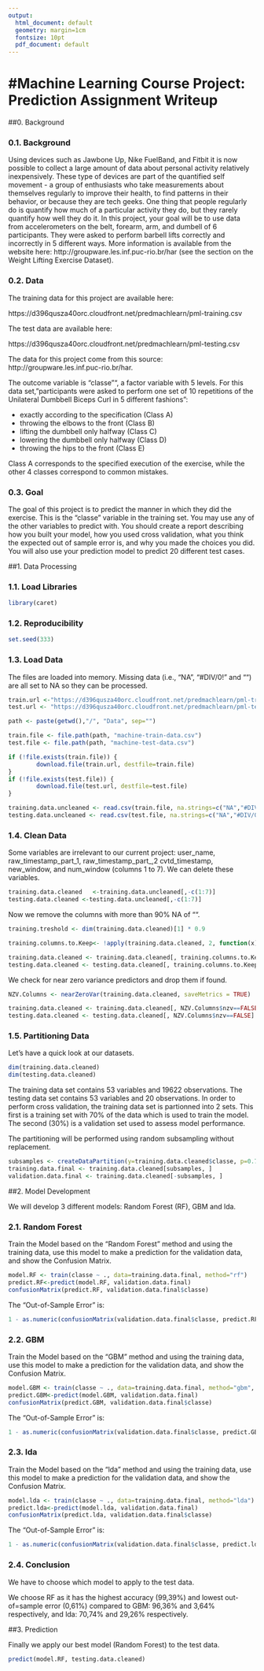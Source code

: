 ---
output:
  html_document: default
  geometry: margin=1cm
  fontsize: 10pt
  pdf_document: default
---
#Machine Learning Course Project: Prediction Assignment Writeup
===============================================================
    
##0. Background

###     0.1. Background

Using devices such as Jawbone Up, Nike FuelBand, and Fitbit it is now possible to collect a large amount of data about personal activity relatively inexpensively. These type of devices are part of the quantified self movement - a group of enthusiasts who take measurements about themselves regularly to improve their health, to find patterns in their behavior, or because they are tech geeks. One thing that people regularly do is quantify how much of a particular activity they do, but they rarely quantify how well they do it. In this project, your goal will be to use data from accelerometers on the belt, forearm, arm, and dumbell of 6 participants. They were asked to perform barbell lifts correctly and incorrectly in 5 different ways. More information is available from the website here: http://groupware.les.inf.puc-rio.br/har (see the section on the Weight Lifting Exercise Dataset).


###     0.2. Data

The training data for this project are available here:

https://d396qusza40orc.cloudfront.net/predmachlearn/pml-training.csv

The test data are available here:

https://d396qusza40orc.cloudfront.net/predmachlearn/pml-testing.csv

The data for this project come from this source: http://groupware.les.inf.puc-rio.br/har. 

The outcome variable is "classe"", a factor variable with 5 levels. For this data set, "participants were asked to perform one set of 10 repetitions of the Unilateral Dumbbell Biceps Curl in 5 different fashions":

- exactly according to the specification (Class A)
- throwing the elbows to the front (Class B)
- lifting the dumbbell only halfway (Class C)
- lowering the dumbbell only halfway (Class D)
- throwing the hips to the front (Class E)

Class A corresponds to the specified execution of the exercise, while the other 4 classes correspond to common mistakes.



###     0.3. Goal

The goal of this project is to predict the manner in which they did the exercise. This is the "classe" variable in the training set. You may use any of the other variables to predict with. You should create a report describing how you built your model, how you used cross validation, what you think the expected out of sample error is, and why you made the choices you did. You will also use your prediction model to predict 20 different test cases. 



##1. Data Processing

###     1.1. Load Libraries

```{r}
library(caret)
```



###     1.2. Reproducibility

```{r setoptions, echo=TRUE, results="asis"}
set.seed(333)
```



###     1.3. Load Data

The files are loaded into memory. Missing data (i.e., "NA", "#DIV/0!" and "") are all set to NA so they can be processed.

```{r}
train.url <-"https://d396qusza40orc.cloudfront.net/predmachlearn/pml-training.csv"
test.url <- "https://d396qusza40orc.cloudfront.net/predmachlearn/pml-testing.csv"

path <- paste(getwd(),"/", "Data", sep="")

train.file <- file.path(path, "machine-train-data.csv")
test.file <- file.path(path, "machine-test-data.csv")

if (!file.exists(train.file)) {
        download.file(train.url, destfile=train.file)
}
if (!file.exists(test.file)) {
        download.file(test.url, destfile=test.file)
}

training.data.uncleaned <- read.csv(train.file, na.strings=c("NA","#DIV/0!",""))
testing.data.uncleaned <- read.csv(test.file, na.strings=c("NA","#DIV/0!",""))
```



###     1.4. Clean Data

Some variables are irrelevant to our current project: user_name, raw_timestamp_part_1, raw_timestamp_part_,2 cvtd_timestamp, new_window, and  num_window (columns 1 to 7). We can delete these variables.

```{r}
training.data.cleaned   <-training.data.uncleaned[,-c(1:7)]
testing.data.cleaned <-testing.data.uncleaned[,-c(1:7)]
```



Now we remove the columns with more than 90% NA of "".

```{r}
training.treshold <- dim(training.data.cleaned)[1] * 0.9

training.columns.to.Keep<- !apply(training.data.cleaned, 2, function(x) sum(is.na(x)) > training.treshold  || sum(x=="") > training.treshold)

training.data.cleaned <- training.data.cleaned[, training.columns.to.Keep]
testing.data.cleaned <- testing.data.cleaned[, training.columns.to.Keep]
```



We check for near zero variance predictors and drop them if found.

```{r}
NZV.Columns <- nearZeroVar(training.data.cleaned, saveMetrics = TRUE)

training.data.cleaned <- training.data.cleaned[, NZV.Columns$nzv==FALSE]
testing.data.cleaned <- testing.data.cleaned[, NZV.Columns$nzv==FALSE]
```



###     1.5. Partitioning Data

Let's have a quick look at our datasets.

```{r}
dim(training.data.cleaned)
dim(testing.data.cleaned)
```

The training data set contains 53 variables and 19622 observations.
The testing data set contains 53 variables and 20 observations.
In order to perform cross validation, the training data set is partionned into 2 sets. This first is a training set with 70% of the data which is used to train the model. The second (30%) is a validation set used to assess model performance.

The partitioning will be performed using random subsampling without replacement.

```{r}
subsamples <- createDataPartition(y=training.data.cleaned$classe, p=0.70, list=FALSE)
training.data.final <- training.data.cleaned[subsamples, ] 
validation.data.final <- training.data.cleaned[-subsamples, ]
```


##2. Model Development

We will develop 3 different models: Random Forest (RF), GBM and lda.

###     2.1. Random Forest

Train the Model based on the "Random Forest" method and using the training data, use this model to make a prediction for the validation data, and show the Confusion Matrix.

```{r}
model.RF <- train(classe ~ ., data=training.data.final, method="rf")
predict.RF<-predict(model.RF, validation.data.final)
confusionMatrix(predict.RF, validation.data.final$classe)
```

The "Out-of-Sample Error" is:
```{r}
1 - as.numeric(confusionMatrix(validation.data.final$classe, predict.RF)$overall[1])
```



###     2.2. GBM

Train the Model based on the "GBM" method and using the training data, use this model to make a prediction for the validation data, and show the Confusion Matrix.

```{r}
model.GBM <- train(classe ~ ., data=training.data.final, method="gbm", verbose = FALSE)
predict.GBM<-predict(model.GBM, validation.data.final)
confusionMatrix(predict.GBM, validation.data.final$classe)
```

The "Out-of-Sample Error" is:
```{r}
1 - as.numeric(confusionMatrix(validation.data.final$classe, predict.GBM)$overall[1])
```



###     2.3. lda

Train the Model based on the "lda" method and using the training data, use this model to make a prediction for the validation data, and show the Confusion Matrix.

```{r}
model.lda <- train(classe ~ ., data=training.data.final, method="lda")
predict.lda<-predict(model.lda, validation.data.final)
confusionMatrix(predict.lda, validation.data.final$classe)
```

The "Out-of-Sample Error" is:
```{r}
1 - as.numeric(confusionMatrix(validation.data.final$classe, predict.lda)$overall[1])
```



###     2.4. Conclusion

We have to choose which model to apply to the test data.

We choose RF as it has the highest accuracy (99,39%) and lowest out-of=sample error (0,61%) compared to GBM: 96,36% and 3,64% respectively, and lda: 70,74% and 29,26% respectively.



##3. Prediction
 
 Finally we apply our best model (Random Forest) to the test data.

```{r}
predict(model.RF, testing.data.cleaned)
```
 

